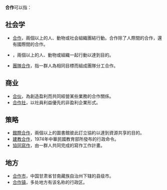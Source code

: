 '''合作'''可以指：

==社会学==
* [[合作|合作]]，兩個以上的人、動物或社会組織團結行動。合作除了人際間的合作，還有國際間的合作。
* {{tsl|en|Cooperation|协力合作}}，兩個以上的人、動物或組織一起行動以達到目的。
* [[團隊合作|團隊合作]]，指一群人為相同目標而組成團隊分工合作。

==商业==
* [[合夥企業|合伙]]，為創造盈利而共同經營某些業務的合作關係。
* [[合作社|合作社]]，以社員利益優先的非盈利企業形式。

==策略==
* [[館際合作|館際合作]]，兩個以上的圖書館彼此訂立協約以達到資源共享的目的。
* [[建教合作|建教合作]]，1974年中華民國教育部所發布的行政命令。
* [[協同寫作|協同寫作]]，由一群人共同完成的寫作工作計畫。

==地方==
* [[合作市|合作市]]，中国甘肃省甘南藏族自治州下辖的县级市。
* [[合作镇|合作镇]]，多处地方有该名称的行政区。

{{disambig|H|Cat=二字消歧义}}